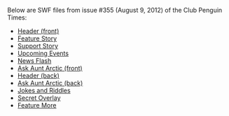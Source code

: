 Below are SWF files from issue #355 (August 9, 2012) of the Club Penguin Times:

*[[Media:News355HeaderFront.swf|Header (front)]]
*[[Media:News355FeatureStory.swf|Feature Story]]
*[[Media:News355SupportStory.swf|Support Story]]
*[[Media:News355UpcomingEvents.swf|Upcoming Events]]
*[[Media:News355NewsFlash.swf|News Flash]]
*[[Media:News355AskAuntArcticFront.swf|Ask Aunt Arctic (front)]]
*[[Media:News355HeaderBack.swf|Header (back)]]
*[[Media:News355AskAuntArcticBack.swf|Ask Aunt Arctic (back)]]
*[[Media:News355JokesAndRiddles.swf|Jokes and Riddles]]
*[[Media:News355SecretOverlay.swf|Secret Overlay]]
*[[Media:News355FeatureMore.swf|Feature More]]
